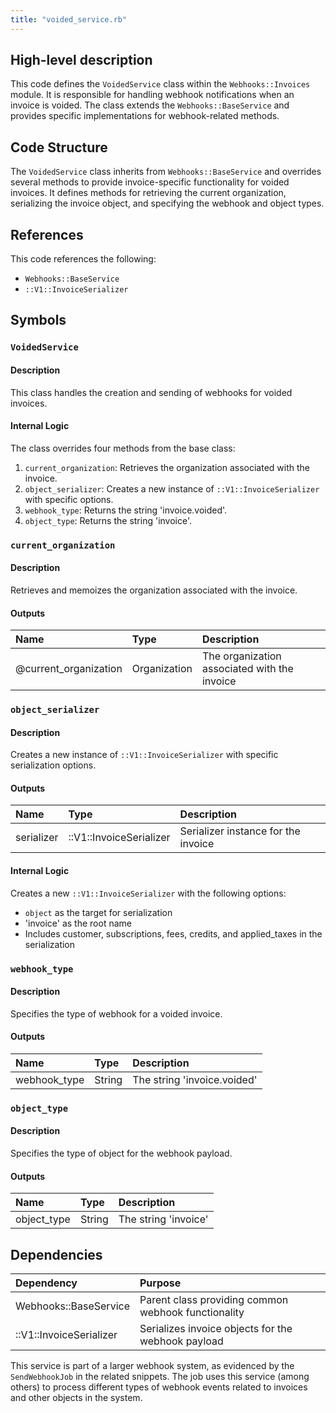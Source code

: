 ```yaml
---
title: "voided_service.rb"
---
```


## High-level description
This code defines the `VoidedService` class within the `Webhooks::Invoices` module. It is responsible for handling webhook notifications when an invoice is voided. The class extends the `Webhooks::BaseService` and provides specific implementations for webhook-related methods.

## Code Structure
The `VoidedService` class inherits from `Webhooks::BaseService` and overrides several methods to provide invoice-specific functionality for voided invoices. It defines methods for retrieving the current organization, serializing the invoice object, and specifying the webhook and object types.

## References
This code references the following:
- `Webhooks::BaseService`
- `::V1::InvoiceSerializer`

## Symbols

### `VoidedService`
#### Description
This class handles the creation and sending of webhooks for voided invoices.

#### Internal Logic
The class overrides four methods from the base class:
1. `current_organization`: Retrieves the organization associated with the invoice.
2. `object_serializer`: Creates a new instance of `::V1::InvoiceSerializer` with specific options.
3. `webhook_type`: Returns the string 'invoice.voided'.
4. `object_type`: Returns the string 'invoice'.

### `current_organization`
#### Description
Retrieves and memoizes the organization associated with the invoice.

#### Outputs
| Name | Type | Description |
|:-----|:-----|:------------|
| @current_organization | Organization | The organization associated with the invoice |

### `object_serializer`
#### Description
Creates a new instance of `::V1::InvoiceSerializer` with specific serialization options.

#### Outputs
| Name | Type | Description |
|:-----|:-----|:------------|
| serializer | ::V1::InvoiceSerializer | Serializer instance for the invoice |

#### Internal Logic
Creates a new `::V1::InvoiceSerializer` with the following options:
- `object` as the target for serialization
- 'invoice' as the root name
- Includes customer, subscriptions, fees, credits, and applied_taxes in the serialization

### `webhook_type`
#### Description
Specifies the type of webhook for a voided invoice.

#### Outputs
| Name | Type | Description |
|:-----|:-----|:------------|
| webhook_type | String | The string 'invoice.voided' |

### `object_type`
#### Description
Specifies the type of object for the webhook payload.

#### Outputs
| Name | Type | Description |
|:-----|:-----|:------------|
| object_type | String | The string 'invoice' |

## Dependencies
| Dependency | Purpose |
|:-----------|:--------|
| Webhooks::BaseService | Parent class providing common webhook functionality |
| ::V1::InvoiceSerializer | Serializes invoice objects for the webhook payload |

This service is part of a larger webhook system, as evidenced by the `SendWebhookJob` in the related snippets. The job uses this service (among others) to process different types of webhook events related to invoices and other objects in the system.
